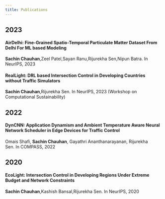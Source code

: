 ```yaml
---
title: Publications
---
```


## 2023

#### AirDelhi: Fine-Grained Spatio-Temporal Particulate Matter Dataset From Delhi For ML based Modeling

**Sachin Chauhan**,Zeel Patel,Sayan Ranu,Rijurekha Sen,Nipun Batra. In NeurIPS, 2023

#### RealLight: DRL based Intersection Control in Developing Countries without Traffic Simulators

**Sachin Chauhan**,Rijurekha Sen. In NeurIPS, 2023 (Workshop on Computational Sustainability)

## 2022

#### DynCNN: Application Dynamism and Ambient Temperature Aware Neural Network Scheduler in Edge Devices for Traffic Control

Omais Shafi, **Sachin Chauhan**, Gayathri Ananthanarayanan, Rijurekha Sen. In COMPASS, 2022

## 2020

#### EcoLight: Intersection Control in Developing Regions Under Extreme Budget and Network Constraints

**Sachin Chauhan**,Kashish Bansal,Rijurekha Sen. In NeurIPS, 2020
